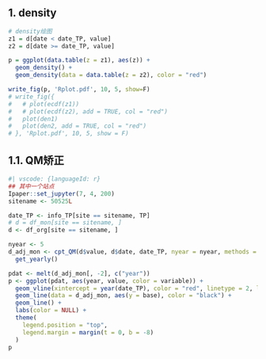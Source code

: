 ## 1. density
```r
# density绘图
z1 = d[date < date_TP, value]
z2 = d[date >= date_TP, value]

p = ggplot(data.table(z = z1), aes(z)) +
  geom_density() + 
  geom_density(data = data.table(z = z2), color = "red")

write_fig(p, 'Rplot.pdf', 10, 5, show=F)
# write_fig({
#   # plot(ecdf(z1))
#   # plot(ecdf(z2), add = TRUE, col = "red")
#   plot(den1)
#   plot(den2, add = TRUE, col = "red")
# }, 'Rplot.pdf', 10, 5, show = F)
```

## 1.1. QM矫正

```r
#| vscode: {languageId: r}
## 其中一个站点
Ipaper::set_jupyter(7, 4, 200)
sitename <- 50525L

date_TP <- info_TP[site == sitename, TP]
# d = df_mon[site == sitename, ]
d <- df_org[site == sitename, ]

nyear <- 5
d_adj_mon <- cpt_QM(d$value, d$date, date_TP, nyear = nyear, methods = c("ecdf", "norm")) %>%
  get_yearly()

pdat <- melt(d_adj_mon[, -2], c("year"))
p <- ggplot(pdat, aes(year, value, color = variable)) +
  geom_vline(xintercept = year(date_TP), color = "red", linetype = 2, linewidth = 1) +
  geom_line(data = d_adj_mon, aes(y = base), color = "black") +
  geom_line() + 
  labs(color = NULL) + 
  theme(
    legend.position = "top",
    legend.margin = margin(t = 0, b = -8)
  )
p
```
